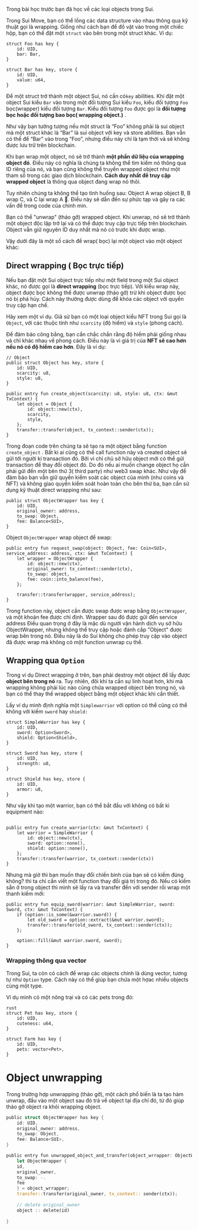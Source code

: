 Trong bài học trước bạn đã học về các loại objects trong Sui.

Trong Sui Move, bạn có thể lồng các data structure vào nhau thông qua kỹ thuật gọi là wrapping. Giống như cách bạn để đồ vật vào trong một chiếc hộp, bạn có thể đặt một `struct` vào bên trong một struct khác. Ví dụ:

```tsx
struct Foo has key {
    id: UID,
    bar: Bar,
}

struct Bar has key, store {
    id: UID,
    value: u64,
}
```

Để một struct trở thành một object  Sui, nó cần có`key` abilities.  Khi  đặt một object Sui kiểu `Bar` vào trong một đối tượng Sui kiểu `Foo`, kiểu đối tượng `Foo` bọc(wrapper) kiểu đối tượng `Bar`. Kiểu đối tượng `Foo` được gọi là **đối tượng bọc hoặc đối tượng bao bọc(  wrapping object.)** .

Như vậy bạn tưởng tượng nếu một struct là “Foo” không phải là sui object mà một struct khác là “Bar” là sui object với key và store abilities. Bạn vẫn có thể  để “Bar” vào trong “Foo”,  nhưng điều này chỉ là tạm thời và sẽ không được lưu trữ trên blockchain.

Khi bạn wrap một object, nó sẽ trở thành **một phần dữ liệu của wrapping object đó**. Điều này có nghĩa là chúng ta không thể tìm kiếm nó thông qua ID riêng của nó, và bạn cũng không thể truyền wrapped object như một tham số trong các giao dịch blockchain. **Cách duy nhất để truy cập wrapped object** là thông qua object đang wrap nó thôi. 

Tuy nhiên chúng ta không thể tạo tình huống sau:  Object A wrap object B, B wrap C, và C lại wrap A 🫠. Điều này sẽ dẫn đến sự phức tạp và gây ra các vấn đề trong code của chính min.

Bạn có thể "unwrap" (tháo gỡ) wrapped object. Khi unwrap, nó sẽ trở thành một object độc lập trở lại và có thể được truy cập trực tiếp trên blockchain. Object vẫn giữ nguyên ID duy nhất mà nó có trước khi được wrap.

Vậy dưới đây là một số cách để wrap( bọc) lại một object vào một object khác: 

## Direct wrapping ( Bọc trực tiếp)

Nếu bạn đặt một Sui object trực tiếp như một field trong một Sui object khác, nó được gọi là **direct wrapping** (bọc trực tiếp). Với kiểu wrap này, object được bọc không thể được unwrap (tháo gỡ) trừ khi object được bọc nó bị phá hủy. Cách này thường được dùng để khóa các object với quyền truy cập hạn chế.  

Hãy xem một ví dụ. Giả sử bạn có một loại object kiểu NFT trong Sui gọi là `Object`, với các thuộc tính như `scarcity` (độ hiếm) và `style` (phong cách). 

Để đảm bảo công bằng, bạn cần chắc chắn rằng độ hiếm phải giống nhau và chỉ khác nhau về phong cách. Điều này là vì giá trị của **NFT sẽ cao hơn nếu nó có độ hiếm cao hơn**. Đây là ví dụ: 

```tsx
// Object  
public struct Object has key, store {
    id: UID,
    scarcity: u8,
    style: u8,
}

public entry fun create_object(scarcity: u8, style: u8, ctx: &mut TxContext) {
    let object = Object {
        id: object::new(ctx),
        scarcity,
        style,
    };
    transfer::transfer(object, tx_context::sender(ctx));
}
```

Trong đoạn code trên chúng ta sẽ tạo ra một object bằng function `create_object` . Bất kì ai cũng có thể call function này và  created object sẽ gửi tới người kí transaction đó. Bởi vì chỉ chủ sở hữu object mới có thể gửi transaction để thay đổi object đó. Do đó nếu ai muốn change object họ cần phải gửi đến một bên thứ 3( third party)  như web3 swap khác. Như vậy để đảm bảo bạn vẫn giữ quyền kiểm soát các object của mình (như coins và NFT) và không giao quyền kiểm soát hoàn toàn cho bên thứ ba, bạn cần sử dụng kỹ thuật direct wrapping như sau:

```tsx
public struct ObjectWrapper has key {
    id: UID,
    original_owner: address,
    to_swap: Object,
    fee: Balance<SUI>,
}
```

Object `ObjectWrapper` wrap object để swap:

```tsx
public entry fun request_swap(object: Object, fee: Coin<SUI>, service_address: address, ctx: &mut TxContext) {   
    let wrapper = ObjectWrapper {
        id: object::new(ctx),
        original_owner: tx_context::sender(ctx),
        to_swap: object,
        fee: coin::into_balance(fee),
    };
    
    transfer::transfer(wrapper, service_address);
}
```

Trong function này, object cần được swap được wrap bằng `ObjectWrapper`, và một khoản fee được chỉ định. Wrapper sau đó được gửi đến service address 
Điều quan trọng ở đây là mặc dù người vận hành dịch vụ sở hữu ObjectWrapper, nhưng không thể truy cập hoặc đánh cắp "Object" được wrap bên trong nó. Điều này là do Sui không cho phép truy cập vào object đã được wrap mà không có một function unwrap cụ thể.

## **Wrapping qua `Option`**

Trong ví dụ Direct wrapping ở trên, bạn phải destroy một object để lấy được **object bên trong nó** ra. Tuy nhiên, đôi khi ta cần sự linh hoạt hơn, khi mà wrapping  không phải lúc nào cũng chứa wrapped object bên trong nó, và bạn có thể thay thế wrapped object bằng một object khác khi cần thiết.

Lấy ví dụ mình định nghĩa một `Simplewarrior` với option có thể cũng có thể không với kiếm `sword` hay `shield:` 

```tsx
struct SimpleWarrior has key {
    id: UID,
    sword: Option<Sword>,
    shield: Option<Shield>,
}

struct Sword has key, store {
    id: UID,
    strength: u8,
}

struct Shield has key, store {
    id: UID,
    armor: u8,
}
```

Như vậy khi tạo một warrior, bạn có thể bắt đầu với không có bất kì equipment nào: 

```tsx

public entry fun create_warrior(ctx: &mut TxContext) {
    let warrior = SimpleWarrior {
        id: object::new(ctx),
        sword: option::none(),
        shield: option::none(),
    };
    transfer::transfer(warrior, tx_context::sender(ctx))
}
```

Nhưng mà giờ thì bạn muốn thay đổi chiến binh của bạn sẽ có kiếm đúng không? thì ta chỉ cần viết một function thay đổi giá trị trong đó. Nếu có kiếm sẵn ở trong object thì mình sẽ lấy ra và transfer đến với sender rồi wrap một thanh kiếm mới: 

```tsx
public entry fun equip_sword(warrior: &mut SimpleWarrior, sword: Sword, ctx: &mut TxContext) {
    if (option::is_some(&warrior.sword)) {
        let old_sword = option::extract(&mut warrior.sword);
        transfer::transfer(old_sword, tx_context::sender(ctx));
    };
    
    option::fill(&mut warrior.sword, sword);
}
```

### Wrapping thông qua vector

Trong Sui, ta còn có cách để wrap các objects chính là dùng vector, tương tự như `Option`  type. Cách này có thể giúp bạn chứa một hợac nhiều objects cùng một type. 

Ví dụ mình có một nông trại và có các pets trong đó: 

```tsx
rust
struct Pet has key, store {
    id: UID,
    cuteness: u64,
}

struct Farm has key {
    id: UID,
    pets: vector<Pet>,
}

```


# Object unwrapping

Trong trường hợp unwrapping (tháo gỡ), một cách phổ biến là ta tạo hàm unwrap, đầu vào một object sau đó trả về object tại địa chỉ đó, từ đó giúp tháo gỡ object ra khỏi wrapping object.

```rust
public struct ObjectWrapper has key {
    id: UID,
    original_owner: address,
    to_swap: Object,
    fee: Balance<SUI>,
}

public entry fun unwrapped_object_and_transfer(object_wrrapper: ObjectWrapper, ctx: &mut TContext)!
	let ObjectWrapper {
	id,
	original_owner,
	to_swap: -.
	fee
	} = object_wrrapper;
	transfer::transfer(original_owner, tx_context:: sender(ctx));
	
	// delete original_owner
	object :: delete(id)
	
}
```


